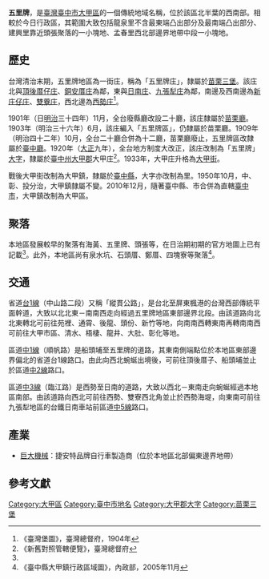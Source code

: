 {{noteTA
|1 = zh-cn:庄; zh-hk:庄; zh-tw:庄;
}}
{{Infobox Hokkien name
| title      = 五里牌
| hanji      = 五里牌
| poj        = Gō͘ -lí-pâi
| sinbhundzi = 
| hanlo      = 
| tl         = Gōo-lí-pâi
| bp         = Ggôolǐbái
| hongim     = 
| hokkienipa = 
| lm         = 
| image      = 
| image_size = 
| caption    = 
}}
'''五里牌'''，是[[臺灣|臺灣]][[臺中市|臺中市]][[大甲區|大甲區]]的一個傳統地域名稱，位於該區北半葉的西南部。相較於今日行政區，其範圍大致包括龍泉里不含最東端凸出部分及最南端凸出部分、建興里靠近頭張聚落的一小塊地、孟春里西北部邊界地帶中段一小塊地。

==歷史==
台灣清治末期，五里牌地區為一街庄，稱為「五里牌庄」，隸屬於[[苗栗三堡|苗栗三堡]]。該庄北與[[頂後厝子|頂後厝仔庄]]、[[銅安厝|銅安厝庄]]為鄰，東與[[日南_(臺灣)|日南庄]]、[[九張犁_(大甲區)|九張犁庄]]為鄰，南邊及西南邊為[[新庄子_(臺中市大甲區)|新庄仔庄]]、[[雙寮|雙藔庄]]，西北邊為[[西勢_(臺中市)|西勢庄]]<ref name="臺灣堡圖">《臺灣堡圖》，臺灣總督府，1904年</ref>。

1901年（日[[明治|明治]]三十四年）11月，全台廢縣廳改設二十廳，該庄隸屬於[[苗栗廳|苗栗廳]]。1903年（明治三十六年）6月，該庄編入「五里牌區」，仍隸屬於苗栗廳。1909年（明治四十二年）10月，全台二十廳合併為十二廳，苗栗廳廢止，五里牌區改隸屬於[[臺中廳|臺中廳]]。1920年（[[大正|大正]]九年），全台地方制度大改正，該庄改制為「五里牌」[[大字|大字]]，隸屬於[[臺中州|臺中州]][[大甲郡|大甲郡]]大甲庄<ref>《新舊對照管轄便覽》，臺灣總督府</ref>。1933年，大甲庄升格為[[大甲街|大甲街]]。

戰後大甲街改制為大甲鎮，隸屬於[[臺中縣|臺中縣]]，大字亦改制為里。1950年10月，中、彰、投分治，大甲鎮隸屬不變。2010年12月，隨著臺中縣、市合併為直轄[[臺中市|臺中市]]，大甲鎮改制為大甲區。

==聚落==
本地區發展較早的聚落有海黃、五里牌、頭張等，在日治期初期的官方地圖上已有記載<ref name="臺灣堡圖"/>。此外，本地區尚有泉水坑、石頭厝、鄭厝、四塊寮等聚落<ref>《臺中縣大甲鎮行政區域圖》，內政部，2005年11月</ref>。

==交通==
省道[[台1線|台1線]]（中山路二段）又稱「縱貫公路」，是台北至屏東楓港的台灣西部傳統平面幹道，大致以北北東－南南西走向經過五里牌地區東部邊界北段。由該道路向北北東轉北可前往苑裡、通霄、後龍、頭份、新竹等地，向南南西轉東南再轉南南西可前往大甲市區、清水、梧棲、龍井、大肚、彰化等地。

區道[[中1線|中1線]]（順帆路）是船頭埔至五里牌的道路，其東南側端點位於本地區東部邊界偏北的省道台1線路口。由此向西北蜿蜒出境後，可前往頂後厝子、船頭埔並止於區道[[中2線|中2線]]路口。

區道[[中3線|中3線]]（臨江路）是西勢至日南的道路，大致以西北－東南走向蜿蜒經過本地區南部。由該道路向西北可前往西勢、雙寮西北角並止於西勢海堤，向東南可前往九張犁地區的台鐵日南車站前區道[[中5線|中5線]]路口。

==產業==
*[[巨大機械|巨大機械]]：捷安特品牌自行車製造商（位於本地區北部偏東邊界地帶）

==參考文獻==
{{reflist}}

{{大甲郡}}

[[Category:大甲區|Category:大甲區]]
[[Category:臺中市地名|Category:臺中市地名]]
[[Category:大甲郡大字|Category:大甲郡大字]]
[[Category:苗栗三堡|Category:苗栗三堡]]
